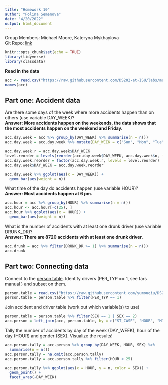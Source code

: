 ```yaml
---
title: "Homework 10"
author: "Polina Semenova"
date: "4/20/2022"
output: html_document
---
```

Group Members: Michael Moore, Kateryna Mykhaylova <br>
Git Repo: [link](https://github.com/psemenova/DS202/tree/main/Homework/Homework%2010)

```r
knitr::opts_chunk$set(echo = TRUE)
library(tidyverse)
library(classdata)
```

**Read in the data**
```r
acc <- read.csv("https://raw.githubusercontent.com/DS202-at-ISU/labs/master/data/fars2016/accident.csv", stringsAsFactors = FALSE)
names(acc)
```

## Part one: Accident data

Are there some days of the week where more accidents happen than on others (use variable DAY_WEEK)?<br>
**Answer: More accidents happen on the weekends, the data shows that the most accidents happen on the weekend and Friday.**
```r
acc.day.week = acc %>% group_by(DAY_WEEK) %>% summarise(n = n())
acc.day.week = acc.day.week %>% mutate(DAY_WEEK = c("Sun", "Mon", "Tue", "Wed", "Thu", "Fri", "Sat"))

acc.day.week.r = acc.day.week$DAY_WEEK
level.reorder = levels(reorder(acc.day.week$DAY_WEEK, acc.day.week$n, fun = mean, na.rm=TRUE))
acc.day.week.reorder = factor(acc.day.week.r, levels = level.reorder)
acc.day.week$DAY_WEEK = acc.day.week.reorder

acc.day.week %>% ggplot(aes(x = DAY_WEEK)) +
  geom_bar(aes(weight = n))
```

What time of the day do accidents happen (use variable HOUR)?<br>
**Answer: Most accidents happen at 6 pm.**
```r
acc.hour = acc %>% group_by(HOUR) %>% summarise(n = n())
acc.hour <- acc.hour[-c(25), ]
acc.hour %>% ggplot(aes(x = HOUR)) +
  geom_bar(aes(weight = n))
```

What is the number of accidents with at least one drunk driver (use variable DRUNK_DR)?<br>
**Answer: There are 8720 accidents with at least one drunk driver. **
```r
acc.drunk = acc %>% filter(DRUNK_DR >= 1) %>% summarise(n = n())
acc.drunk
```


## Part two: Connecting data

Connect to the [person table](https://raw.githubusercontent.com/yumouqiu/DS202-Spring2022/main/Practice/data/fars2016/person.csv). Identify drivers (PER_TYP == 1, see fars manual ) and subset on them.
```r
person.table = read.csv("https://raw.githubusercontent.com/yumouqiu/DS202-Spring2022/main/Practice/data/fars2016/person.csv")
person.table = person.table %>% filter(PER_TYP == 1)
```

Join accident and driver table (work out which variable(s) to use)
```r
person.table = person.table %>% filter(SEX == 1 | SEX == 2)
acc.person = left_join(acc, person.table, by = c("ST_CASE", "HOUR", "MINUTE", "DAY", "MONTH"))
```

Tally the number of accidents by day of the week (DAY_WEEK), hour of the day (HOUR) and gender (SEX). Visualize the results!
```r

acc.person.tally = acc.person %>% group_by(DAY_WEEK, HOUR, SEX) %>% 
  summarise(n = n())
acc.person.tally = na.omit(acc.person.tally)
acc.person.tally = acc.person.tally %>% filter(HOUR < 25)

acc.person.tally %>% ggplot(aes(x = HOUR, y = n, color = SEX)) +
  geom_point() + 
  facet_wrap(~DAY_WEEK)
```

